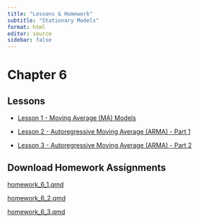 ```yaml
---
title: "Lessons & Homework"
subtitle: "Stationary Models"
format: html
editor: source
sidebar: false
---
```


# Chapter 6

::: {.callout-tip icon=false}

## Lessons

-   [Lesson 1 - Moving Average (MA) Models](chapter_6_lesson_1.html)

-   [Lesson 2 - Autoregressive Moving Average (ARMA) - Part 1](chapter_6_lesson_2.html)

-   [Lesson 3 - Autoregressive Moving Average (ARMA) - Part 2](chapter_6_lesson_3.html)


:::


::: {.callout-note icon=false}

## Download Homework Assignments

<!-- ## need to update href link to correct files when we get them -->


<a href="https://byuistats.github.io/timeseries/homework/homework_6_1.qmd.qmd" download="homework_6_1.qmd"> homework_6_1.qmd </a>

<a href="https://byuistats.github.io/timeseries/homework/homework_6_2.qmd.qmd" download="homework_6_2.qmd"> homework_6_2.qmd </a>

<a href="https://byuistats.github.io/timeseries/homework/homework_6_3.qmd.qmd" download="homework_6_3.qmd"> homework_6_3.qmd </a>

:::
